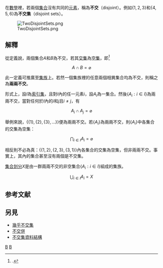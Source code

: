 {{NoteTA
|G1 = Math
|1=zh-tw:互斥集;zh-cn:不交集;
|2=zh-tw:互斥;zh-cn:不交;
}}
在[[數學|數學]]裡，若兩個[[集合|集合]]沒有共同的[[元素_(數學)|元素]]，稱為'''不交'''（disjoint）。例如<math>\{1, 2, 3\}</math>和<math>\{4, 5, 6\}</math>為'''不交集'''（disjoint sets）。

[[File:TwoDisjointSets.png|thumb]]

== 解釋 ==
從定義說，兩個集合<math>A</math>和<math>B</math>為不交，若其[[交集|交集]]為[[空集|空集]]，即<ref name="halmos">{{citation|title=Naive Set Theory|series=Undergraduate Texts in Mathematics|first=P. R.|last=Halmos|authorlink=Paul Halmos|publisher=Springer|year=1960|isbn=9780387900926|page=15|url=http://books.google.com/books?id=x6cZBQ9qtgoC&pg=PA15|accessdate=2014-01-24|archive-date=2017-03-15|archive-url=https://web.archive.org/web/20170315051341/https://books.google.com/books?id=x6cZBQ9qtgoC&pg=PA15|dead-url=no}}.</ref>

:<math>A\cap B = \varnothing</math>

此一定義可推廣至[[集合族|集族]]上。若然一個集族裡的任意兩個相異集合均為不交，則稱之為'''兩兩不交'''。

形式上，設<math>I</math>為[[索引集|索引集]]，且對<math>I</math>內的任一元素<math>i</math>，設<math>A_i</math>為一集合。然後<math>\{A_i : i \in I\}</math>為兩兩不交，當對任何於<math>I</math>內的<math>i</math>和<math>j</math>且<math>i \ne j</math>，有

:<math>A_i \cap A_j = \varnothing</math>

舉例來說，<math>\{\{1\}, \{2\}, \{3\}, \dots\}\}</math>便為兩兩不交。若<math>\{A_i\}</math>為兩兩不交，則<math>\{A_i\}</math>中各集合的交集為空集：

:<math>\bigcap_{i \in I} A_i = \varnothing</math>

相反則不必為真：<math>\{\{1, 2\}, \{2, 3\}, \{3, 1\}\}</math>內各集合的交集為空集，但非兩兩不交。事實上，其內的集合甚至沒有兩個是不交集。

[[集合划分|集合划分]]<math>X</math>是由一群兩兩不交的非空集合<math>\{A_i : i \in I\}</math>組成的集族。

:<math>\bigcup_{i \in I} A_i = X</math>

== 参考文献 ==
{{reflist}}

== 另見 ==
* [[幾乎不交集|幾乎不交集]]
* [[不交併|不交併]]
* [[併查集|不交集資料結構]]

[[Category:集合論基本概念|B]]
[[Category:集合族|B]]